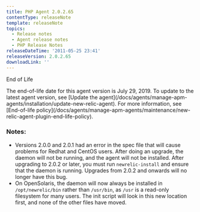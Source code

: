 ```yaml
---
title: PHP Agent 2.0.2.65
contentType: releaseNote
template: releaseNote
topics:
  - Release notes
  - Agent release notes
  - PHP Release Notes
releaseDateTime: '2011-05-25 23:41'
releaseVersion: 2.0.2.65
downloadLink: ''
---
```


End of Life

<Callout variant="important">
  The end-of-life date for this agent version is July 29, 2019. To update to the latest agent version, see [Update the agent](/docs/agents/manage-apm-agents/installation/update-new-relic-agent). For more information, see [End-of-life policy](/docs/agents/manage-apm-agents/maintenance/new-relic-agent-plugin-end-life-policy).
</Callout>

### Notes:

* Versions 2.0.0 and 2.0.1 had an error in the spec file that will cause problems for Redhat and CentOS users. After doing an upgrade, the daemon will not be running, and the agent will not be installed. After upgrading to 2.0.2 or later, you must run `newrelic-install` and ensure that the daemon is running. Upgrades from 2.0.2 and onwards will no longer have this bug.
* On OpenSolaris, the daemon will now always be installed in `/opt/newrelic/bin` rather than `/usr/bin`, as `/usr` is a read-only filesystem for many users. The init script will look in this new location first, and none of the other files have moved.
